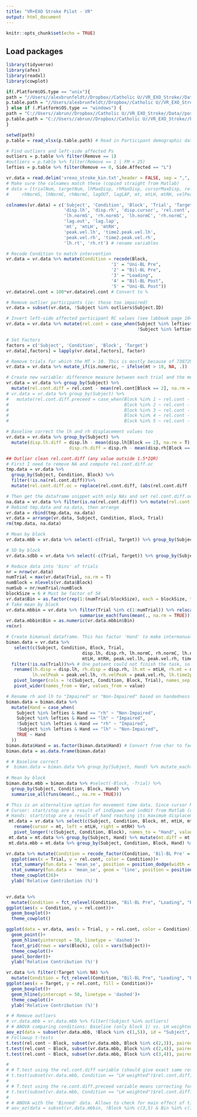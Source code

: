 ---
title: "VR+EXO Stroke Pilot - VR"
output: html_document
---

```{r setup, include=FALSE}
knitr::opts_chunk$set(echo = TRUE)
```

## Load packages
```{r Load packages}
library(tidyverse)
library(afex)
library(readxl)
library(cowplot)
```

```{r Set pathnames}
if(.Platform$OS.type == "unix"){
path = "//Users//alexbrunfeldt//Dropbox//Catholic U//VR_EXO_Stroke//Data//post_compile"
p.table.path = "//Users/alexbrunfeldt//Dropbox//Catholic U//VR_EXO_Stroke//Participants//VR_EXO_Stroke_Plist.xlsx"
} else if (.Platform$OS.type == "windows") {
path = "C://Users//abrun//Dropbox//Catholic U//VR_EXO_Stroke//Data//post_compile"
p.table.path = "C://Users//abrun//Dropbox//Catholic U//VR_EXO_Stroke//Participants//VR_EXO_Stroke_Plist.xlsx"
}
```

```{r Import Data}
setwd(path)
p.table = read_xlsx(p.table.path) # Read in Participant demographic data (need for outlier and lefties)

# Find outliers and left-side affected Ps
outliers = p.table %>% filter(Remove == 1)
#outliers = p.table %>% filter(Remove == 1 | FM < 25)
lefties = p.table %>% filter(Remove == 0, Side.Affected == "L")

vr.data = read.delim('vrexo_stroke_kin.txt',header = FALSE, sep = ",", na.strings = 'NaN') # load in data
# Make sure the colnames match these (copied straight from Matlab)
# data = [trialNum, targetNum, lhMaxDisp, rhMaxDisp, cursorMaxDisp, relContrib, lhNormS,...
#     rhNormS, lhNormC, rhNormC, lagOUT, lagLAP, mt, mtLH, mtRH, velPeakLH, t2pvLH, velPeakRH, t2pvRH, rcVP, rtLH, rtRH];  

colnames(vr.data) = c('Subject', 'Condition', 'Block', 'Trial', 'Target',
                      'disp.lh', 'disp.rh', 'disp.cursor', 'rel.cont',
                      'lh.normS', 'rh.normS', 'lh.normC', 'rh.normC',
                      'lag.out', 'lag.lap',
                      'mt', 'mtLH', 'mtRH',
                      'peak.vel.lh', 'time2.peak.vel.lh',
                      'peak.vel.rh', 'time2.peak.vel.rh',
                      'lh.rt', 'rh.rt') # rename variables

# Recode Condition to match intervention
vr.data = vr.data %>% mutate(Condition = recode(Block,
                                        '1' = "Uni-BL Pre",
                                        '2' = "Bil-BL Pre",
                                        '3' = "Loading",
                                        '4' = "Bil-BL Post",
                                        '5' = "Uni-BL Post"))
vr.data$rel.cont = 100*vr.data$rel.cont # Convert to %

# Remove outlier participants (ie: those too impaired)
vr.data = subset(vr.data, !Subject %in% outliers$Subject.ID)

# Invert left-side affected participant RC values (see labbook page 104)
vr.data = vr.data %>% mutate(rel.cont = case_when(Subject %in% lefties$Subject.ID ~ 100-rel.cont,
                                                  !Subject %in% lefties$Subject.ID ~ rel.cont))

# Set Factors
factors = c('Subject', 'Condition', 'Block', 'Target')
vr.data[,factors] = lapply(vr.data[,factors], factor)

# Remove trials for which the MT > 10. This is mostly because of 73872901: I had to intervene on several trials because he could not reach the targets
vr.data = vr.data %>% mutate_if(is.numeric, ~ ifelse(mt > 10, NA, .))
```

```{r Data Wrangling, warning = FALSE}
# Create new variable: difference measure between each trial and the mean of baseline block 1
vr.data = vr.data %>% group_by(Subject) %>%
  mutate(rel.cont.diff = rel.cont - mean(rel.cont[Block == 2], na.rm = T))
# vr.data = vr.data %>% group_by(Subject) %>%
#   mutate(rel.cont.diff.preceed = case_when(Block %in% 1 ~ rel.cont - mean(rel.cont[Block == 1]),
#                                            Block %in% 2 ~ rel.cont - mean(rel.cont[Block == 1]),
#                                            Block %in% 3 ~ rel.cont - mean(rel.cont[Block == 3]),
#                                            Block %in% 4 ~ rel.cont - mean(rel.cont[Block == 3]),
#                                            Block %in% 5 ~ rel.cont - mean(rel.cont[Block == 5])))

# Baseline correct the lh and rh displacement values too
vr.data = vr.data %>% group_by(Subject) %>%
  mutate(disp.lh.diff = disp.lh - mean(disp.lh[Block == 2], na.rm = T),
                        disp.rh.diff = disp.rh - mean(disp.rh[Block == 2], na.rm = T))

## Outlier clean rel.cont.diff (any value outside 1.5*IQR)
# First I need to remove NA and compute rel.cont.diff.oc
tmp.data = vr.data %>%
  group_by(Subject, Condition, Block) %>%
  filter(!is.na(rel.cont.diff))%>%
  mutate(rel.cont.diff.oc = replace(rel.cont.diff, (abs(rel.cont.diff - median(rel.cont.diff)) > 1.5*IQR(rel.cont.diff)), NA))

# Then get the dataframe snippet with only NAs and set rel.cont.diff.oc = NA
na.data = vr.data %>% filter(is.na(rel.cont.diff)) %>% mutate(rel.cont.diff.oc = NA)
# Rebind tmp.data and na.data, then arrange
vr.data = rbind(tmp.data, na.data)
vr.data = arrange(vr.data, Subject, Condition, Block, Trial)
rm(tmp.data, na.data)

# Mean by block
vr.data.mbb = vr.data %>% select(-c(Trial, Target)) %>% group_by(Subject, Block, Condition) %>% summarise_all(funs(mean(., na.rm = T)))

# SD by block
vr.data.sdbb = vr.data %>% select(-c(Trial, Target)) %>% group_by(Subject, Block, Condition) %>% summarise_all(funs(sd(., na.rm = T)))

# Reduce data into 'bins' of trials
nr = nrow(vr.data)
numTrial = max(vr.data$Trial, na.rm = T)
numBlock = nlevels(vr.data$Block)
numSub = nr/numTrial/numBlock
blockSize = 6 # Must be factor of 54
vr.data$Bin = as.factor(rep(1:(numTrial/blockSize), each = blockSize, times = numSub*numBlock))
# Take mean by block
vr.data.mbbin = vr.data %>% filter(Trial %in% c(1:numTrial)) %>% relocate(Bin, .after = Trial) %>% group_by(Subject, Condition, Block, Bin) %>%
                            summarise_each(funs(mean(., na.rm = TRUE))) %>% select(-c(Trial, Target))
vr.data.mbbin$Bin = as.numeric(vr.data.mbbin$Bin)
rm(nr)
```

```{r Intermanual comparisons (hand timing, peak vel), warning=FALSE}
# Create bimanual dataframe. This has factor 'Hand' to make intermanual comparisons easy
biman.data = vr.data %>%
   select(c(Subject, Condition, Block, Trial,
                             disp.lh, disp.rh, lh.normC, rh.normC, lh.normS, rh.normS,
                             mtLH, mtRH, peak.vel.lh, peak.vel.rh, time2.peak.vel.lh, time2.peak.vel.rh, lh.rt, rh.rt))%>%
  filter(!is.na(Trial))%>% # One patient could not finish the task, so they have NA for the last few trials, need to remove those before pivoting
   rename(lh.disp = disp.lh, rh.disp = disp.rh, lh.mt = mtLH, rh.mt = mtRH,
          lh.velPeak = peak.vel.lh, rh.velPeak = peak.vel.rh, lh.time2pv = time2.peak.vel.lh, rh.time2pv = time2.peak.vel.rh)%>%
   pivot_longer(cols = !c(Subject, Condition, Block, Trial), names_sep = "\\.", names_to = c("Hand", "Var"), values_to = "value")%>%
   pivot_wider(names_from = Var, values_from = value)

# Rename rh and lh to "Impaired" or "Non-Impaired" based on handedness of participant
biman.data = biman.data %>%
  mutate(Hand = case_when(
    Subject %in% lefties & Hand == "rh" ~ "Non-Impaired",
    Subject %in% lefties & Hand == "lh" ~ "Impaired",
    !Subject %in% lefties & Hand == "rh" ~ "Impaired",
    !Subject %in% lefties & Hand == "lh" ~ "Non-Impaired",
    TRUE ~ Hand
  ))
biman.data$Hand = as.factor(biman.data$Hand) # Convert from char to factor
biman.data = as.data.frame(biman.data)

# # Baseline correct
#  biman.data = biman.data %>% group_by(Subject, Hand) %>% mutate_each(funs(bc = .-mean(.[Block==2])), -c(Condition, Block, Trial))
 
# Mean by block
biman.data.mbb = biman.data %>% #select(-Block, -Trial) %>%
  group_by(Subject, Condition, Block, Hand) %>%
  summarise_all(funs(mean(., na.rm = TRUE)))

# This is an alternaltive option for movement time data. Since cursor MT is calculated differently than the individual hand MTs
# Cursor: start/stop are a result of indSpawn and indHit from Matlab (cursor + block collision)
# Hands: start/stop are a result of hand reaching its maximum displacement
 mt.data = vr.data %>% select(c(Subject, Condition, Block, mt, mtLH, mtRH)) %>%
   rename(cursor = mt, left = mtLH, right = mtRH) %>%
   pivot_longer(!c(Subject, Condition, Block), names_to = "Hand", values_to = "mt") %>% arrange(Hand)
 mt.data = mt.data %>% group_by(Subject, Hand) %>% mutate(mt.diff = mt - mean(mt[Block == 1]))
 mt.data.mbb = mt.data %>% group_by(Subject, Condition, Block, Hand) %>% summarise_all(funs(mean(., na.rm = T)))
```

```{r Plotting, echo=TRUE}
vr.data %>% mutate(Condition = recode_factor(Condition, 'Bil-BL Pre' = 'Pre', 'Bil-BL Post' = 'Post')) %>%
  ggplot(aes(x = Trial, y = rel.cont, color = Condition))+
  stat_summary(fun.data = 'mean_se', position = position_dodge(width = 0.5))+
  stat_summary(fun.data = 'mean_se', geom = 'line', position = position_dodge(width = 0.5))+
  theme_cowplot(26)+
  ylab('Relative Contribution (%)')
                                  

vr.data %>%
  mutate(Condition = fct_relevel(Condition, "Bil-BL Pre", "Loading", "Bil-BL Post")) %>%
ggplot(aes(x = Condition, y = rel.cont))+
  geom_boxplot()+
  theme_cowplot()

ggplot(data = vr.data, aes(x = Trial, y = rel.cont, color = Condition))+
  geom_point()+
  geom_hline(yintercept = 50, linetype = 'dashed')+
  facet_grid(rows = vars(Block), cols = vars(Subject))+
  theme_cowplot()+
  panel_border()+
  ylab('Relative Contribution (%)')

vr.data %>% filter(!Target %in% NA) %>%
  mutate(Condition = fct_relevel(Condition, "Bil-BL Pre", "Loading", "Bil-BL Post")) %>%
ggplot(aes(x = Target, y = rel.cont, fill = Condition))+
  geom_boxplot()+
  geom_hline(yintercept = 50, linetype = 'dashed')+
  theme_cowplot()+
  ylab('Relative Contribution (%)')

```

```{r Initial stats, include= FALSE}
# # Remove outliers
# vr.data.mbb = vr.data.mbb %>% filter(!Subject %in% outliers)
# # ANOVA comparing conditions: Baseline (only block 1) vs. LH weighted, vs. RH weighted
aov_ez(data = subset(vr.data.mbb, !Block %in% c(1,5)), id = "Subject", dv = "rel.cont", within = "Condition")
# Followup t-tests
t.test(rel.cont ~ Block, subset(vr.data.mbb, Block %in% c(2,3)), paired = T)
t.test(rel.cont ~ Block, subset(vr.data.mbb, Block %in% c(2,4)), paired = T)
t.test(rel.cont ~ Block, subset(vr.data.mbb, Block %in% c(3,4)), paired = T)

# 
# # T.test using the rel.cont.diff variable (should give exact same result as the 3rd contrast above...)
# t.test(subset(vr.data.mbb, Condition == "LH weighted")$rel.cont.diff, subset(vr.data.mbb, Condition == "RH weighted")$rel.cont.diff, paired = T)
# 
# # T.test using the re.cont.diff.preceed variable means correcting for any potential bias accumulated in the 2nd block. This should be negligible since we are counterbalancing, but its a good check anyway.
# t.test(subset(vr.data.mbb, Condition == "LH weighted")$rel.cont.diff.preceed, subset(vr.data.mbb, Condition == "RH weighted")$rel.cont.diff.preceed, paired = T)
# 
# # ANOVA with the 'Binned' data. Allows to check for main effect of time (rel. cont. changing overtime due to fatigue or learning)
# aov_ez(data = subset(vr.data.mbbin, !Block %in% c(3,5) & Bin %in% c(1,16)), id = "Subject", dv = "rel.cont", within = c("Condition","Bin"))
```
